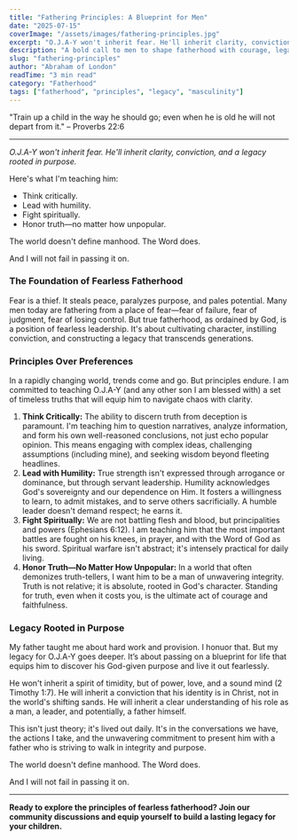 ```yaml
---
title: "Fathering Principles: A Blueprint for Men"
date: "2025-07-15"
coverImage: "/assets/images/fathering-principles.jpg"
excerpt: "O.J.A-Y won't inherit fear. He'll inherit clarity, conviction, and a legacy rooted in purpose."
description: "A bold call to men to shape fatherhood with courage, legacy, and intentionality."
slug: "fathering-principles"
author: "Abraham of London"
readTime: "3 min read"
category: "Fatherhood"
tags: ["fatherhood", "principles", "legacy", "masculinity"]
---
```


"Train up a child in the way he should go; even when he is old he will not depart from it." – Proverbs 22:6

---

*O.J.A-Y won't inherit fear. He'll inherit clarity, conviction, and a legacy rooted in purpose.*

Here's what I'm teaching him:
- Think critically.
- Lead with humility.
- Fight spiritually.
- Honor truth—no matter how unpopular.

The world doesn't define manhood. The Word does.

And I will not fail in passing it on.

### The Foundation of Fearless Fatherhood

Fear is a thief. It steals peace, paralyzes purpose, and pales potential. Many men today are fathering from a place of fear—fear of failure, fear of judgment, fear of losing control. But true fatherhood, as ordained by God, is a position of fearless leadership. It's about cultivating character, instilling conviction, and constructing a legacy that transcends generations.

### Principles Over Preferences

In a rapidly changing world, trends come and go. But principles endure. I am committed to teaching O.J.A-Y (and any other son I am blessed with) a set of timeless truths that will equip him to navigate chaos with clarity.

1.  **Think Critically:** The ability to discern truth from deception is paramount. I'm teaching him to question narratives, analyze information, and form his own well-reasoned conclusions, not just echo popular opinion. This means engaging with complex ideas, challenging assumptions (including mine), and seeking wisdom beyond fleeting headlines.
2.  **Lead with Humility:** True strength isn't expressed through arrogance or dominance, but through servant leadership. Humility acknowledges God's sovereignty and our dependence on Him. It fosters a willingness to learn, to admit mistakes, and to serve others sacrificially. A humble leader doesn't demand respect; he earns it.
3.  **Fight Spiritually:** We are not battling flesh and blood, but principalities and powers (Ephesians 6:12). I am teaching him that the most important battles are fought on his knees, in prayer, and with the Word of God as his sword. Spiritual warfare isn't abstract; it's intensely practical for daily living.
4.  **Honor Truth—No Matter How Unpopular:** In a world that often demonizes truth-tellers, I want him to be a man of unwavering integrity. Truth is not relative; it is absolute, rooted in God's character. Standing for truth, even when it costs you, is the ultimate act of courage and faithfulness.

### Legacy Rooted in Purpose

My father taught me about hard work and provision. I honuor that. But my legacy for O.J.A-Y goes deeper. It’s about passing on a blueprint for life that equips him to discover his God-given purpose and live it out fearlessly.

He won't inherit a spirit of timidity, but of power, love, and a sound mind (2 Timothy 1:7). He will inherit a conviction that his identity is in Christ, not in the world's shifting sands. He will inherit a clear understanding of his role as a man, a leader, and potentially, a father himself.

This isn't just theory; it's lived out daily. It's in the conversations we have, the actions I take, and the unwavering commitment to present him with a father who is striving to walk in integrity and purpose.

The world doesn't define manhood. The Word does.

And I will not fail in passing it on.

---

**Ready to explore the principles of fearless fatherhood? Join our community discussions and equip yourself to build a lasting legacy for your children.**